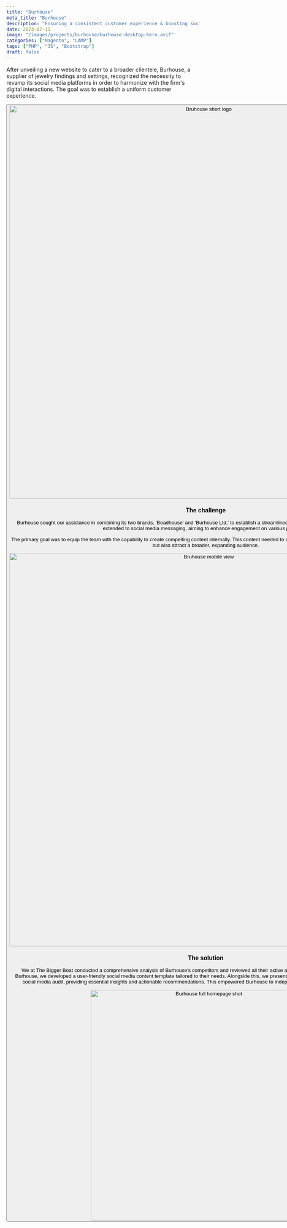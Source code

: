 ```yaml
---
title: "Burhouse"
meta_title: "Burhouse"
description: "Ensuring a consistent customer experience & boosting social engagement."
date: 2023-07-11
image: "/images/projects/burhouse/burhouse-desktop-hero.avif"
categories: ["Magento", "LAMP"]
tags: ["PHP", "JS", "Bootstrap"]
draft: false
---
```


<AtTbb/>

After unveiling a new website to cater to a broader clientele, Burhouse, a supplier of jewelry findings and settings, recognized the necessity to revamp its social media platforms in order to harmonize with the firm's digital interactions. The goal was to establish a uniform customer experience.

<Button label="Visit the website" link="https://www.burhousebeads.com/" style="solid" target="_blank"/>

<img src="/images/projects/burhouse/burhouse-beads-case-studies-b.avif" alt="Bruhouse short logo" width="1024" loading="lazy"/>

### The challenge

Burhouse sought our assistance in combining its two brands, 'Beadhouse' and 'Burhouse Ltd,' to establish a streamlined website and customer journey. This integration extended to social media messaging, aiming to enhance engagement on various platforms.

The primary goal was to equip the team with the capability to create compelling content internally. This content needed to not only maintain the interest of existing customers but also attract a broader, expanding audience.

<img src="/images/projects/burhouse/burhouse-beads-case-studies-social-image-desktop_.avif" alt="Bruhouse mobile view" width="1024" loading="lazy"/>

### The solution

We at The Bigger Boat conducted a comprehensive analysis of Burhouse's competitors and reviewed all their active and inactive social media accounts. To support Burhouse, we developed a user-friendly social media content template tailored to their needs. Alongside this, we presented the findings from our analysis and a thorough social media audit, providing essential insights and actionable recommendations. This empowered Burhouse to independently and effectively execute the strategy.

<div class="content-images-grid-2">
    <img src="/images/projects/burhouse/burhouse-website-home-page.avif" alt="Burhouse full homepage shot" width="600" loading="lazy"/>
</div>